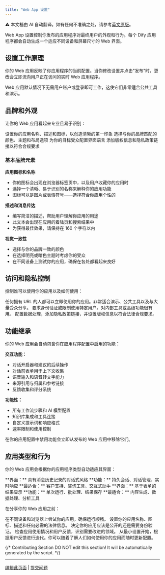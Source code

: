 ```yaml
---
title: "Web App 设置"
---
```


<Note> ⚠️ 本文档由 AI 自动翻译。如有任何不准确之处，请参考[英文原版](/en/documentation/pages/publish/web-app-settings)。</Note>


Web App 设置控制你发布的应用程序对最终用户的外观和行为。每个 Dify 应用程序都会自动生成一个适应不同设备和屏幕尺寸的 Web 界面。

## 设置工作原理

你的 Web 应用反映了你应用程序的当前配置。当你修改设置并点击"发布"时，更改会立即流向用户正在访问的实时 Web 应用程序。

<Info>
Web 应用默认情况下无需用户账户或登录即可工作，这使它们非常适合公共工具和演示。
</Info>

## 品牌和外观

让你的 Web 应用看起来专业且易于识别：

<CardGroup cols={2}>
  <Card title="应用身份" icon="id-card">
    设置你的应用名称、描述和图标，以创造清晰的第一印象
  </Card>
  <Card title="视觉设计" icon="palette">
    选择与你的品牌匹配的颜色、主题和布局选项
  </Card>
  <Card title="语言设置" icon="globe">
    为你的目标受众配置界面语言
  </Card>
  <Card title="法律页面" icon="scale">
    添加版权信息和隐私政策链接以符合合规要求
  </Card>
</CardGroup>

### 基本品牌元素

**应用图标和名称**
- 你的图标会出现在浏览器标签页中，以及用户收藏你的应用时
- 选择一个清晰、易于识别的名称来解释你的应用功能
- 图标可以是图片或表情符号——选择符合你应用个性的

**描述和消息传达**
- 编写简洁的描述，帮助用户理解你应用的用途
- 此文本会出现在应用的着陆页和搜索结果中
- 为获得最佳效果，请保持在 160 个字符以内

**视觉一致性**
- 选择与你的品牌一致的颜色
- 在选择明亮或暗色主题时考虑你的受众
- 在不同设备上测试你的应用，确保在各处都看起来良好

## 访问和隐私控制

控制谁可以使用你的应用以及如何使用：

<AccordionGroup>
  <Accordion title="公共访问（默认）">
    任何拥有 URL 的人都可以立即使用你的应用。非常适合演示、公共工具以及与大量受众分享。
  </Accordion>
  
  <Accordion title="访问控制">
    要求身份验证或限制使用特定用户。对内部工具或高级功能很有用。
  </Accordion>
  
  <Accordion title="隐私设置">
    配置数据处理，添加隐私政策链接，并设置版权信息以符合法律合规要求。
  </Accordion>
</AccordionGroup>

## 功能继承

你的 Web 应用会自动包含你在应用程序配置中启用的功能：

**交互功能：**
- 对话开启器和建议的后续操作
- 对话前表单用于上下文收集
- 语音输入和语音转文字能力
- 来源引用与归属和参考链接
- 反馈收集和评分系统

**功能性：**
- 所有工作流步骤和 AI 模型配置
- 知识库集成和工具连接
- 自定义提示词和响应格式
- 速率限制和使用控制

<Warning>
在你的应用配置中禁用功能会立即从发布的 Web 应用中移除它们。
</Warning>

## 应用类型和行为

你的 Web 应用会根据你的应用程序类型自动适应其界面：

<Tabs>
  <Tab title="对话应用程序">
    **界面：** 具有消息历史记录的对话式风格
    **功能：** 持久会话、对话管理、实时响应
    **最适合：** 客户支持、咨询工具、交互式助手
  </Tab>
  
  <Tab title="工作流应用程序">
    **界面：** 基于表单的结果显示
    **功能：** 单次运行、批处理、结果保存
    **最适合：** 内容生成、数据处理、分析工具
  </Tab>
</Tabs>

在分享你的 Web 应用之前：

<Steps>
  <Step title="测试用户体验">
    在不同设备和浏览器上尝试你的应用，确保运行顺畅。
  </Step>
  
  <Step title="配置基本设置">
    设置你的应用名称、图标、描述和任何必需的法律信息。
  </Step>
  
  <Step title="审查访问控制">
    决定你的应用应该是公开的还是需要身份验证。
  </Step>
  
  <Step title="监控使用情况">
    检查应用使用情况和用户反馈，识别需要改进的领域。
  </Step>
</Steps>

<Tip>
从最小设置开始，根据用户反馈进行迭代。你可以随着了解人们如何使用你的应用而随时更新配置。
</Tip>

{/*
Contributing Section
DO NOT edit this section!
It will be automatically generated by the script.
*/}

---

[编辑此页面](https://github.com/langgenius/dify-docs/edit/main/zh-hans/documentation/pages/publish/web-app-settings.mdx) | [提交问题](https://github.com/langgenius/dify-docs/issues/new?template=docs.yml)

